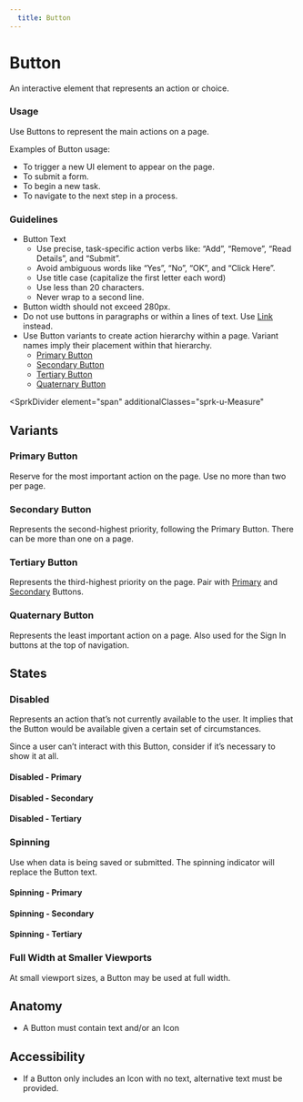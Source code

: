 ```yaml
---
  title: Button
---
```


# Button

An interactive element that represents an action or choice.

<ComponentPreview
  componentName="button--primary"
  hasReact
  hasAngular
  hasHTML
  titleAttr="Button Example"
/>

### Usage

Use Buttons to represent the main actions on a page.

Examples of Button usage:
- To trigger a new UI element to appear on the page.
- To submit a form.
- To begin a new task.
- To navigate to the next step in a process.

### Guidelines

- Button Text
  - Use precise, task-specific action verbs like: “Add”, “Remove”, “Read Details”, and “Submit”.
  - Avoid ambiguous words like “Yes”, “No”, “OK”, and “Click Here”.
  - Use title case (capitalize the first letter each word)
  - Use less than 20 characters.
  - Never wrap to a second line.
- Button width should not exceed 280px.
- Do not use buttons in paragraphs or within a lines of text. Use [Link](/using-spark/components/link) instead.
- Use Button variants to create action hierarchy within a page. Variant names imply their placement within that hierarchy.
  - [Primary Button](#primary-button)
  - [Secondary Button](#secondary-button)
  - [Tertiary Button](#tertiary-button)
  - [Quaternary Button](#quaternary-button)

<SprkDivider
 element="span"
 additionalClasses="sprk-u-Measure"
></SprkDivider>

## Variants

### Primary Button

Reserve for the most important action on the page. Use no more than two per page.

<ComponentPreview
  componentName="button--primary"
  hasReact
  hasAngular
  hasHTML
  titleAttr="Primary Button Example"
/>

### Secondary Button

Represents the second-highest priority, following the Primary Button. There can be more than one on a page.

<ComponentPreview
  componentName="button--secondary"
  hasReact
  hasAngular
  hasHTML
  titleAttr="Secondary Button Example"
/>

### Tertiary Button

Represents the third-highest priority on the page. Pair with [Primary](#primary-button) and [Secondary](#secondary-button) Buttons.

<ComponentPreview
  componentName="button--tertiary"
  hasReact
  hasAngular
  hasHTML
  titleAttr="Tertiary Button Example"
/>

### Quaternary Button

Represents the least important action on a page. Also used for the Sign In buttons at the top of navigation.

<ComponentPreview
  componentName="button--quaternary"
  hasReact
  hasAngular
  hasHTML
  titleAttr="Quaternary Button Example"
/>

## States

### Disabled

Represents an action that’s not currently available to the user. It implies that the Button would be available given a certain set of circumstances.

Since a user can’t interact with this Button, consider if it’s necessary to show it at all.

#### Disabled - Primary
<ComponentPreview
  componentName="button--disabled"
  hasReact
  hasAngular
  hasHTML
  titleAttr="Disabled Button Example"
/>

#### Disabled - Secondary
<ComponentPreview
  componentName="button--disabled-secondary"
  hasReact
  hasAngular
  hasHTML
  titleAttr="Disabled Secondary Button Example"
/>

#### Disabled - Tertiary
<ComponentPreview
  componentName="button--disabled-tertiary"
  hasReact
  hasAngular
  hasHTML
  titleAttr="Disabled Tertiary Button Example"
/>

### Spinning

Use when data is being saved or submitted. The spinning indicator will replace the Button text.

#### Spinning - Primary
<ComponentPreview
  componentName="button--spinning"
  hasReact
  hasAngular
  hasHTML
  titleAttr="Spinning Primary Button Example"
/>

#### Spinning - Secondary
<ComponentPreview
  componentName="button--spinning-secondary"
  hasHTML
  hasReact
  hasAngular
  titleAttr="Spinning Secondary Button Example"
/>

#### Spinning - Tertiary
<ComponentPreview
  componentName="button--spinning-tertiary"
  hasHTML
  hasReact
  hasAngular
  titleAttr="Spinning Tertiary Button Example"
/>


### Full Width at Smaller Viewports

At small viewport sizes, a Button may be used at full width.

<ComponentPreview
  componentName="button--full-width-at-small-viewport"
  hasReact
  hasAngular
  hasHTML
  titleAttr="Full Width at Smaller Viewports Button Example"
/>

## Anatomy

- A Button must contain text and/or an Icon

## Accessibility

- If a Button only includes an Icon with no
text, alternative text must be provided.